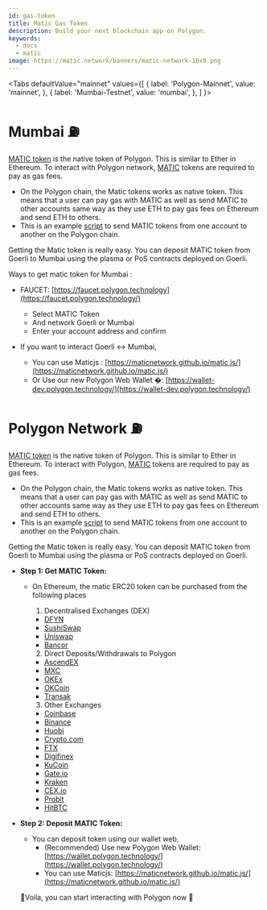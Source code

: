 ```yaml
---
id: gas-token
title: Matic Gas Token
description: Build your next blockchain app on Polygon.
keywords:
  - docs
  - matic
image: https://matic.network/banners/matic-network-16x9.png 
---
```


<Tabs
  defaultValue="mainnet"
  values={[
    { label: 'Polygon-Mainnet', value: 'mainnet', },
    { label: 'Mumbai-Testnet', value: 'mumbai', },
  ]
}>
<TabItem value="mumbai">

# Mumbai :fuelpump: 
[MATIC token](https://etherscan.io/token/0x7D1AfA7B718fb893dB30A3aBc0Cfc608AaCfeBB0) is the native token of Polygon. This is similar to Ether in Ethereum. To interact with  Polygon network, [MATIC](https://etherscan.io/token/0x7D1AfA7B718fb893dB30A3aBc0Cfc608AaCfeBB0) tokens are required to pay as gas fees.

- On the Polygon chain, the Matic tokens works as native token. This means that a user can pay gas with MATIC as well as send MATIC to other accounts same way as they use ETH to pay gas fees on Ethereum and send ETH to others.
- This is an example [script](https://gist.github.com/rahuldamodar94/ea3bc4c551e6fc2d318767dcd7e5bffe) to send MATIC tokens from one account to another on the Polygon chain.

Getting the Matic token is really easy. You can deposit MATIC token from Goerli to Mumbai using the plasma or PoS contracts deployed on Goerli. 

Ways to get matic token for Mumbai :

- FAUCET: [https://faucet.polygon.technology](https://faucet.polygon.technology/)
    - Select MATIC Token
    - And network Goerli or Mumbai
    - Enter your account address and confirm

- If you want to interact Goerli ↔ Mumbai,
    - You can use Maticjs : [https://maticnetwork.github.io/matic.js/](https://maticnetwork.github.io/matic.js/)
    - Or Use our new Polygon Web Wallet �: [https://wallet-dev.polygon.technology/](https://wallet-dev.polygon.technology/)

</TabItem>
<TabItem value="mainnet">

# Polygon Network :fuelpump: 
[MATIC token](https://etherscan.io/token/0x7D1AfA7B718fb893dB30A3aBc0Cfc608AaCfeBB0) is the native token of Polygon. This is similar to Ether in Ethereum. To interact with  Polygon, [MATIC](https://etherscan.io/token/0x7D1AfA7B718fb893dB30A3aBc0Cfc608AaCfeBB0) tokens are required to pay as gas fees.

- On the Polygon chain, the Matic tokens works as native token. This means that a user can pay gas with MATIC as well as send MATIC to other accounts same way as they use ETH to pay gas fees on Ethereum and send ETH to others.
- This is an example [script](https://gist.github.com/rahuldamodar94/ea3bc4c551e6fc2d318767dcd7e5bffe) to send MATIC tokens from one account to another on the Polygon chain.

Getting the Matic token is really easy. You can deposit MATIC token from Goerli to Mumbai using the plasma or PoS contracts deployed on Goerli. 

- **Step 1: Get MATIC Token:**
    - On Ethereum, the matic ERC20 token can be purchased from the following places
        1. Decentralised Exchanges (DEX) 
        - [DFYN](https://dfyn.network/)
        - [SushiSwap](https://app.sushi.com/swap)
        - [Uniswap](https://uniswap.org/)
        - [Bancor](https://bancor.network/)

        2. Direct Deposits/Withdrawals to Polygon
        - [AscendEX](https://ascendex.com/en/global-digital-asset-platform)
        - [MXC](https://www.mexc.com/)
        - [OKEx](https://www.okex.com/)
        - [OKCoin](https://www.okcoin.com/)
        - [Transak](https://transak.com/)

        3. Other Exchanges
        - [Coinbase](https://www.coinbase.com/)
        - [Binance](https://www.binance.com/)
        - [Huobi](https://www.huobi.com/)
        - [Crypto.com](https://crypto.com/)
        - [FTX](https://ftx.com/)
        - [Digifinex](https://www.digifinex.com/)
        - [KuCoin](https://www.kucoin.com/)
        - [Gate.io](https://www.gate.io/)
        - [Kraken](https://www.kraken.com/)
        - [CEX.io](https://cex.io/)
        - [Probit](https://www.probit.com/)
        - [HitBTC](https://hitbtc.com/)

- **Step 2: Deposit MATIC Token:**
    - You can deposit token using our wallet web,
        - (Recommended) Use new Polygon Web Wallet: [https://wallet.polygon.technology/](https://wallet.polygon.technology/)
        - You can use Maticjs: [https://maticnetwork.github.io/matic.js/](https://maticnetwork.github.io/matic.js/)

  🎉Voila, you can start interacting with Polygon now 🎉

</TabItem>
</Tabs>

